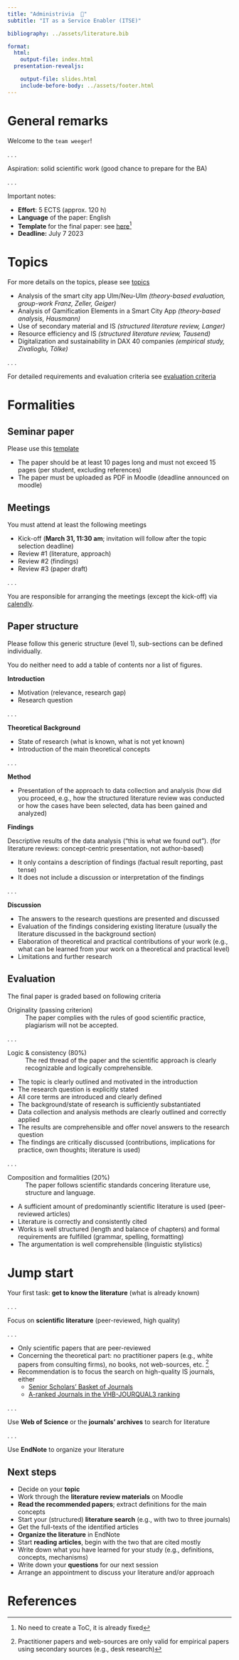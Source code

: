 ```yaml
---
title: "Administrivia  🧐"
subtitle: "IT as a Service Enabler (ITSE)"

bibliography: ../assets/literature.bib

format: 
  html:
    output-file: index.html
  presentation-revealjs:

    output-file: slides.html 
    include-before-body: ../assets/footer.html  
---
```



# General remarks

Welcome to the `team weeger`!

. . .

Aspiration: solid scientific work (good chance to prepare for the BA)

. . .

Important notes:

:::{.incremental}
- __Effort__: 5 ECTS (approx. 120 h)
- __Language__ of the paper: English
- __Template__ for the final paper: see [here](../assets/template.docx)[^S]
- __Deadline:__ July 7 2023
:::

[^S]: No need to create a ToC, it is already fixed

# Topics

For more details on the topics, please see [topics](../topics/)

:::{.incremental .fade-in-then-semi-out}
- Analysis of the smart city app Ulm/Neu-Ulm *(theory-based evaluation, group-work Franz, Zeller, Geiger)*
- Analysis of Gamification Elements in a Smart City App *(theory-based analysis, Hausmann)*
- Use of secondary material and IS *(structured literature review, Langer)*
- Resource efficiency and IS *(structured literature review, Tausend)*
- Digitalization and sustainability in DAX 40 companies  *(empirical study, Zivalioglu, Tölke)*
:::

. . . 

For detailed requirements and evaluation criteria see [evaluation criteria](#evaluation)

# Formalities {.vertical-center background-color="#0333ff"}

## Seminar paper

Please use this [template](../assets/template.docx)

:::{.incremental}
- The paper should be at least 10 pages long and must not exceed 15 pages (per student, excluding references)
- The paper must be uploaded as PDF in Moodle (deadline announced on moodle)
:::

## Meetings

You must attend at least the following meetings

:::{.incremental}
- Kick-off (**March 31, 11:30 am**; invitation will follow after the topic selection deadline)
- Review #1 (literature, approach)
- Review #2 (findings)
- Review #3 (paper draft)
:::

. . .

You are responsible for arranging the meetings (except the kick-off) via [calendly](https://calendly.com/awe-hnu/office).

## Paper structure

Please follow this generic structure (level 1), sub-sections can be defined individually.


:::{.notes}
You do neither need to add a table of contents nor a list of figures.
:::

**Introduction**

:::{.notes}
-	Motivation (relevance, research gap)
-	Research question
:::

. . .

**Theoretical Background**

:::{.notes}
-	State of research (what is known, what is not yet known)
-	Introduction of the main theoretical concepts
:::

. . .

**Method**

:::{.notes}
-	Presentation of the approach to data collection and analysis (how did you proceed, e.g., how the structured literature review was conducted or how the cases have been selected, data has been gained and analyzed) 
:::

**Findings**

:::{.notes}
Descriptive results of the data analysis (“this is what we found out”).
(for literature reviews: concept-centric presentation, not author-based) 

- It only contains a description of findings (factual result reporting, past tense)
- It does not include a discussion or interpretation of the findings
:::

. . .

**Discussion**

:::{.notes}
-	The answers to the research questions are presented and discussed
-	Evaluation of the findings considering existing literature (usually the literature discussed in the background section) 
-	Elaboration of theoretical and practical contributions of your work (e.g., what can be learned from your work on a theoretical and practical level)
-	Limitations and further research
:::

## Evaluation

The final paper is graded based on following criteria

Originality (passing criterion)
: The paper complies with the rules of good scientific practice, plagiarism will not be accepted.

. . .

Logic & consistency (80%)
: The red thread of the paper and the scientific approach is clearly recognizable and logically comprehensible.

:::{.notes}
-	The topic is clearly outlined and motivated in the introduction
-	The research question is explicitly stated 
- All core terms are introduced and clearly defined 
-	The background/state of research is sufficiently substantiated
-	Data collection and analysis methods are clearly outlined and correctly applied
-	The results are comprehensible and offer novel answers to the research question 
-	The findings are critically discussed (contributions, implications for practice, own thoughts; literature is used)
:::

. . .

Composition and formalities (20%) 
: The paper follows scientific standards concering literature use, structure and language.

:::{.notes}
-	A sufficient amount of predominantly scientific literature is used (peer-reviewed articles)
-	Literature is correctly and consistently cited 
-	Works is well structured (length and balance of chapters) and formal requirements are fulfilled (grammar, spelling, formatting)
-	The argumentation is well comprehensible (linguistic stylistics)
:::

# Jump start

Your first task: __get to know the literature__ (what is already known)

. . .

Focus on __scientific literature__ (peer-reviewed, high quality)

. . .

:::{.incremental}
- Only scientific papers that are peer-reviewed
- Concerning the theoretical part: no practitioner papers (e.g., white papers from consulting firms), no books, not web-sources, etc. [^1]
- Recommendation is to focus the search on high-quality IS journals, either
	- [Senior Scholars' Basket of Journals](https://aisnet.org/page/SeniorScholarBasket)
	- [A-ranked Journals in the VHB-JOURQUAL3 ranking](https://vhbonline.org/fileadmin/user_upload/JQ3_WI.pdf)
:::

[^1]: Practitioner papers and web-sources are only valid for empirical papers using secondary sources (e.g., desk research)

. . .

Use __Web of Science__ or the __journals' archives__ to search for literature

. . .

Use __EndNote__ to organize your literature

## Next steps

:::{.incremental}
- Decide on your __topic__
- Work through the __literature review materials__ on Moodle
- __Read the recommended papers__; extract definitions for the main concepts
- Start your (structured) __literature search__ (e.g., with two to three journals)
- Get the full-texts of the identified articles
- __Organize the literature__ in EndNote
- Start __reading articles__, begin with the two that are cited mostly
- Write down what you have learned for your study (e.g., definitions, concepts, mechanisms)
- Write down your __questions__ for our next session
- Arrange an appointment to discuss your literature and/or approach
:::

# References
::: {#refs}
:::